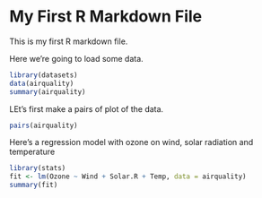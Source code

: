 My First R Markdown File
========================

This is my first R markdown file.

Here we're going to load some data.

```r
library(datasets)
data(airquality)
summary(airquality)
``` 

LEt's first make a pairs of plot of the data.

```r
pairs(airquality)
```
Here's a regression model with ozone on wind, solar radiation and temperature

```r
library(stats)
fit <- lm(Ozone ~ Wind + Solar.R + Temp, data = airquality)
summary(fit)
```

